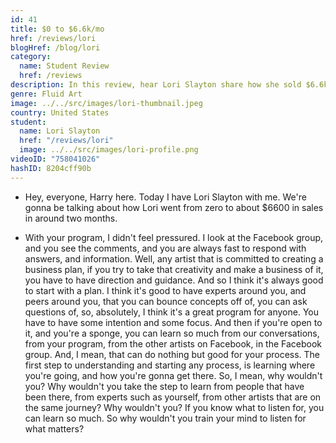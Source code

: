 ```yaml
---
id: 41
title: $0 to $6.6k/mo
href: /reviews/lori
blogHref: /blog/lori
category:
  name: Student Review
  href: /reviews
description: In this review, hear Lori Slayton share how she sold $6.6k of her original abstract fluid art in less than 60 days with her interactive fluid art workshops.
genre: Fluid Art
image: ../../src/images/lori-thumbnail.jpeg
country: United States
student:
  name: Lori Slayton
  href: "/reviews/lori"
  image: ../../src/images/lori-profile.png
videoID: "758041026"
hashID: 8204cff90b
---
```


- Hey, everyone, Harry here. Today I have Lori Slayton with me. We're gonna be talking about how Lori went from zero to about $6600 in sales in around two months.

- With your program, I didn't feel pressured. I look at the Facebook group, and you see the comments, and you are always fast to respond with answers, and information. Well, any artist that is committed to creating a business plan, if you try to take that creativity and make a business of it, you have to have direction and guidance. And so I think it's always good to start with a plan. I think it's good to have experts around you, and peers around you, that you can bounce concepts off of, you can ask questions of, so, absolutely, I think it's a great program for anyone. You have to have some intention and some focus. And then if you're open to it, and you're a sponge, you can learn so much from our conversations, from your program, from the other artists on Facebook, in the Facebook group. And, I mean, that can do nothing but good for your process. The first step to understanding and starting any process, is learning where you're going, and how you're gonna get there. So, I mean, why wouldn't you? Why wouldn't you take the step to learn from people that have been there, from experts such as yourself, from other artists that are on the same journey? Why wouldn't you? If you know what to listen for, you can learn so much. So why wouldn't you train your mind to listen for what matters?
